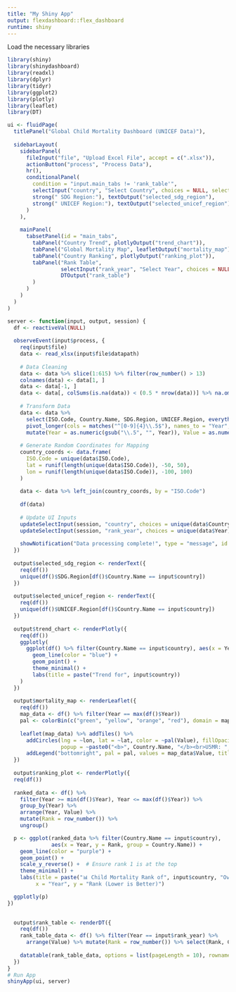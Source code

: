 ---
title: "My Shiny App"
output: flexdashboard::flex_dashboard
runtime: shiny
---

Load the necessary libraries
```{r}
library(shiny)
library(shinydashboard)
library(readxl)
library(dplyr)
library(tidyr)
library(ggplot2)
library(plotly)
library(leaflet)
library(DT)

ui <- fluidPage(
  titlePanel("Global Child Mortality Dashboard (UNICEF Data)"),
  
  sidebarLayout(
    sidebarPanel(
      fileInput("file", "Upload Excel File", accept = c(".xlsx")),
      actionButton("process", "Process Data"),
      hr(),
      conditionalPanel(
        condition = "input.main_tabs != 'rank_table'",
        selectInput("country", "Select Country", choices = NULL, selected = NULL),
        strong(" SDG Region:"), textOutput("selected_sdg_region"),
        strong(" UNICEF Region:"), textOutput("selected_unicef_region")
      )
    ),
    
    mainPanel(
      tabsetPanel(id = "main_tabs",
        tabPanel("Country Trend", plotlyOutput("trend_chart")),
        tabPanel("Global Mortality Map", leafletOutput("mortality_map")),
        tabPanel("Country Ranking", plotlyOutput("ranking_plot")),
        tabPanel("Rank Table",
                 selectInput("rank_year", "Select Year", choices = NULL),
                 DTOutput("rank_table")
        )
      )
    )
  )
)

server <- function(input, output, session) {
  df <- reactiveVal(NULL)
  
  observeEvent(input$process, {
    req(input$file)
    data <- read_xlsx(input$file$datapath)
    
    # Data Cleaning
    data <- data %>% slice(1:615) %>% filter(row_number() > 13)
    colnames(data) <- data[1, ]
    data <- data[-1, ]
    data <- data[, colSums(is.na(data)) < (0.5 * nrow(data))] %>% na.omit()
    
    # Transform Data
    data <- data %>%
      select(ISO.Code, Country.Name, SDG.Region, UNICEF.Region, everything()) %>%
      pivot_longer(cols = matches("^[0-9]{4}\\.5$"), names_to = "Year", values_to = "Value") %>%
      mutate(Year = as.numeric(gsub("\\.5", "", Year)), Value = as.numeric(Value))
    
    # Generate Random Coordinates for Mapping
    country_coords <- data.frame(
      ISO.Code = unique(data$ISO.Code),
      lat = runif(length(unique(data$ISO.Code)), -50, 50),
      lon = runif(length(unique(data$ISO.Code)), -100, 100)
    )
    
    data <- data %>% left_join(country_coords, by = "ISO.Code")
    
    df(data)
    
    # Update UI Inputs
    updateSelectInput(session, "country", choices = unique(data$Country.Name), selected = "Australia")
    updateSelectInput(session, "rank_year", choices = unique(data$Year), selected = max(data$Year))
    
    showNotification("Data processing complete!", type = "message", id = "process_notif")
  })
  
  output$selected_sdg_region <- renderText({ 
    req(df()) 
    unique(df()$SDG.Region[df()$Country.Name == input$country]) 
  })
  
  output$selected_unicef_region <- renderText({ 
    req(df()) 
    unique(df()$UNICEF.Region[df()$Country.Name == input$country]) 
  })
  
  output$trend_chart <- renderPlotly({
    req(df())
    ggplotly(
      ggplot(df() %>% filter(Country.Name == input$country), aes(x = Year, y = Value)) +
        geom_line(color = "blue") +
        geom_point() +
        theme_minimal() +
        labs(title = paste("Trend for", input$country))
    )
  })
  
  output$mortality_map <- renderLeaflet({
    req(df())
    map_data <- df() %>% filter(Year == max(df()$Year))
    pal <- colorBin(c("green", "yellow", "orange", "red"), domain = map_data$Value, bins = c(0, 20, 50, 100, Inf))
    
    leaflet(map_data) %>% addTiles() %>%
      addCircles(lng = ~lon, lat = ~lat, color = ~pal(Value), fillOpacity = 0.8, radius = ~Value * 1000, 
                 popup = ~paste0("<b>", Country.Name, "</b><br>U5MR: ", Value)) %>%
      addLegend("bottomright", pal = pal, values = map_data$Value, title = "U5MR")
  })
  
  output$ranking_plot <- renderPlotly({
  req(df())
  
  ranked_data <- df() %>%
    filter(Year >= min(df()$Year), Year <= max(df()$Year)) %>%
    group_by(Year) %>%
    arrange(Year, Value) %>%
    mutate(Rank = row_number()) %>%
    ungroup()

  p <- ggplot(ranked_data %>% filter(Country.Name == input$country),
              aes(x = Year, y = Rank, group = Country.Name)) +
    geom_line(color = "purple") +
    geom_point() +
    scale_y_reverse() +  # Ensure rank 1 is at the top
    theme_minimal() +
    labs(title = paste("📊 Child Mortality Rank of", input$country, "Over Time"),
         x = "Year", y = "Rank (Lower is Better)")

  ggplotly(p)
})

  
  output$rank_table <- renderDT({
    req(df())
    rank_table_data <- df() %>% filter(Year == input$rank_year) %>%
      arrange(Value) %>% mutate(Rank = row_number()) %>% select(Rank, Country.Name, Value)
    
    datatable(rank_table_data, options = list(pageLength = 10), rownames = FALSE)
  })
}
# Run App
shinyApp(ui, server)
```

